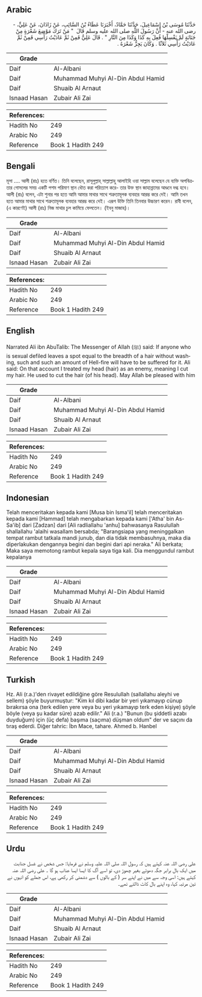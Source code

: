 ## Arabic


<div dir="rtl" lang="ar" style={{fontSize:'larger',backgroundColor:'#f8f9fa',padding:20}}>
حَدَّثَنَا مُوسَى بْنُ إِسْمَاعِيلَ، حَدَّثَنَا حَمَّادٌ، أَخْبَرَنَا عَطَاءُ بْنُ السَّائِبِ، عَنْ زَاذَانَ، عَنْ عَلِيٍّ، - رضى الله عنه - أَنَّ رَسُولَ اللَّهِ صلى الله عليه وسلم قَالَ ‏ "‏ مَنْ تَرَكَ مَوْضِعَ شَعْرَةٍ مِنْ جَنَابَةٍ لَمْ يَغْسِلْهَا فُعِلَ بِهِ كَذَا وَكَذَا مِنَ النَّارِ ‏"‏ ‏.‏ قَالَ عَلِيٌّ فَمِنْ ثَمَّ عَادَيْتُ رَأْسِي فَمِنْ ثَمَّ عَادَيْتُ رَأْسِي ثَلاَثًا ‏.‏ وَكَانَ يَجِزُّ شَعْرَهُ ‏.‏
</div>
<div style={{backgroundColor:'#f8f9fa',padding:20, marginBottom: 10}}><table> <thead> <tr> <th>Grade</th> <th></th> </tr> </thead> <tbody> <tr><td>Daif</td><td>Al-Albani</td></tr><tr><td>Daif</td><td>Muhammad Muhyi Al-Din Abdul Hamid</td></tr><tr><td>Daif</td><td>Shuaib Al Arnaut</td></tr><tr><td>Isnaad Hasan</td><td>Zubair Ali Zai</td></tr></tbody></table><table> <thead> <tr> <th>References:</th> <th></th> </tr> </thead> <tbody><tr><td>Hadith No</td><td>249</td></tr><tr><td>Arabic No</td><td>249</td></tr><tr><td>Reference</td><td>Book 1 Hadith 249</td></tr></tbody></table></div>

## Bengali


<div dir="ltr" lang="bn" style={{fontSize:'larger',backgroundColor:'#f8f9fa',padding:20}}>
মূসা .... আলী (রাঃ) হতে বর্ণিত। তিনি বলেছেন, রাসূলুল্লাহ্ সাল্লাল্লাহু আলাইহি ওয়া সাল্লাম বলেছেন যে ব্যক্তি অপবিত্রতার গোসলের সময় একটি পশম পরিমাণ স্থান ধৌত করা পরিত্যাগ করে- তার উক্ত স্থান জাহান্নামের আণ্ডনে দগ্ধ হবে। আলী (রাঃ) বলেন, এটা শুনার পর হতে আমি আমার মাথার সাথে শত্রুতামূলক ব্যবহার আরম্ভ করে দেই। আমি তখন হতে আমার মাথার সাথে শত্রুতামূলক ব্যবহার আরম্ভ করে দেই। এরূপ উক্তি তিনি তিনবার উচ্চারণ করেন। রাবী বলেন, (এ কারণেই) আলী (রাঃ) নিজ মাথার চুল কামিয়ে ফেলতেন। (ইবনু মাজাহ)।
</div>
<div style={{backgroundColor:'#f8f9fa',padding:20, marginBottom: 10}}><table> <thead> <tr> <th>Grade</th> <th></th> </tr> </thead> <tbody> <tr><td>Daif</td><td>Al-Albani</td></tr><tr><td>Daif</td><td>Muhammad Muhyi Al-Din Abdul Hamid</td></tr><tr><td>Daif</td><td>Shuaib Al Arnaut</td></tr><tr><td>Isnaad Hasan</td><td>Zubair Ali Zai</td></tr></tbody></table><table> <thead> <tr> <th>References:</th> <th></th> </tr> </thead> <tbody><tr><td>Hadith No</td><td>249</td></tr><tr><td>Arabic No</td><td>249</td></tr><tr><td>Reference</td><td>Book 1 Hadith 249</td></tr></tbody></table></div>

## English


<div dir="ltr" lang="en" style={{fontSize:'larger',backgroundColor:'#f8f9fa',padding:20}}>
Narrated Ali ibn AbuTalib: The Messenger of Allah (ﷺ) said: If anyone who is sexual defiled leaves a spot equal to the breadth of a hair without washing, such and such an amount of Hell-fire will have to be suffered for it. Ali said: On that account I treated my head (hair) as an enemy, meaning I cut my hair. He used to cut the hair (of his head). May Allah be pleased with him
</div>
<div style={{backgroundColor:'#f8f9fa',padding:20, marginBottom: 10}}><table> <thead> <tr> <th>Grade</th> <th></th> </tr> </thead> <tbody> <tr><td>Daif</td><td>Al-Albani</td></tr><tr><td>Daif</td><td>Muhammad Muhyi Al-Din Abdul Hamid</td></tr><tr><td>Daif</td><td>Shuaib Al Arnaut</td></tr><tr><td>Isnaad Hasan</td><td>Zubair Ali Zai</td></tr></tbody></table><table> <thead> <tr> <th>References:</th> <th></th> </tr> </thead> <tbody><tr><td>Hadith No</td><td>249</td></tr><tr><td>Arabic No</td><td>249</td></tr><tr><td>Reference</td><td>Book 1 Hadith 249</td></tr></tbody></table></div>

## Indonesian


<div dir="ltr" lang="id" style={{fontSize:'larger',backgroundColor:'#f8f9fa',padding:20}}>
Telah menceritakan kepada kami [Musa bin Isma'il] telah menceritakan kepada kami [Hammad] telah mengabarkan kepada kami ['Atha' bin As-Sa'ib] dari [Zadzan] dari [Ali radliallahu 'anhu] bahwasanya Rasulullah shallallahu 'alaihi wasallam bersabda; "Barangsiapa yang meninggalkan tempat rambut tatkala mandi junub, dan dia tidak membasuhnya, maka dia diperlakukan dengannya begini dan begini dari api neraka." Ali berkata; Maka saya memotong rambut kepala saya tiga kali. Dia menggundul rambut kepalanya
</div>
<div style={{backgroundColor:'#f8f9fa',padding:20, marginBottom: 10}}><table> <thead> <tr> <th>Grade</th> <th></th> </tr> </thead> <tbody> <tr><td>Daif</td><td>Al-Albani</td></tr><tr><td>Daif</td><td>Muhammad Muhyi Al-Din Abdul Hamid</td></tr><tr><td>Daif</td><td>Shuaib Al Arnaut</td></tr><tr><td>Isnaad Hasan</td><td>Zubair Ali Zai</td></tr></tbody></table><table> <thead> <tr> <th>References:</th> <th></th> </tr> </thead> <tbody><tr><td>Hadith No</td><td>249</td></tr><tr><td>Arabic No</td><td>249</td></tr><tr><td>Reference</td><td>Book 1 Hadith 249</td></tr></tbody></table></div>

## Turkish


<div dir="ltr" lang="tr" style={{fontSize:'larger',backgroundColor:'#f8f9fa',padding:20}}>
Hz. Ali (r.a.)'den rivayet edildiğine göre Resulullah (sallallahu aleyhi ve sellem) şöyle buyurmuştur: "Kim kıl dibi kadar bir yeri yıkamayıp cünup bırakırsa ona (terk edilen yere veya bu yeri yıkamayıp terk eden kişiye) şöyle böyle (veya şu kadar süre) azab edilir." Ali (r.a.) "Bunun (bu şiddetli azabı duyduğum) için (üç defa) başıma (saçıma) düşman oldum" der ve saçını da tıraş ederdi. Diğer tahric: İbn Mace, tahare. Ahmed b. Hanbel
</div>
<div style={{backgroundColor:'#f8f9fa',padding:20, marginBottom: 10}}><table> <thead> <tr> <th>Grade</th> <th></th> </tr> </thead> <tbody> <tr><td>Daif</td><td>Al-Albani</td></tr><tr><td>Daif</td><td>Muhammad Muhyi Al-Din Abdul Hamid</td></tr><tr><td>Daif</td><td>Shuaib Al Arnaut</td></tr><tr><td>Isnaad Hasan</td><td>Zubair Ali Zai</td></tr></tbody></table><table> <thead> <tr> <th>References:</th> <th></th> </tr> </thead> <tbody><tr><td>Hadith No</td><td>249</td></tr><tr><td>Arabic No</td><td>249</td></tr><tr><td>Reference</td><td>Book 1 Hadith 249</td></tr></tbody></table></div>

## Urdu


<div dir="rtl" lang="ur" style={{fontSize:'larger',backgroundColor:'#f8f9fa',padding:20}}>
علی رضی اللہ عنہ کہتے ہیں کہ رسول اللہ صلی اللہ علیہ وسلم نے فرمایا: جس شخص نے غسل جنابت میں ایک بال برابر جگہ دھوئے بغیر چھوڑ دی، تو اسے آگ کا ایسا ایسا عذاب ہو گا ۔ علی رضی اللہ عنہ کہتے ہیں: اسی وجہ سے میں نے اپنے سر ( کے بالوں ) سے دشمنی کر رکھی ہے، اس جملے کو انہوں نے تین مرتبہ کہا، وہ اپنے بال کاٹ ڈالتے تھے۔
</div>
<div style={{backgroundColor:'#f8f9fa',padding:20, marginBottom: 10}}><table> <thead> <tr> <th>Grade</th> <th></th> </tr> </thead> <tbody> <tr><td>Daif</td><td>Al-Albani</td></tr><tr><td>Daif</td><td>Muhammad Muhyi Al-Din Abdul Hamid</td></tr><tr><td>Daif</td><td>Shuaib Al Arnaut</td></tr><tr><td>Isnaad Hasan</td><td>Zubair Ali Zai</td></tr></tbody></table><table> <thead> <tr> <th>References:</th> <th></th> </tr> </thead> <tbody><tr><td>Hadith No</td><td>249</td></tr><tr><td>Arabic No</td><td>249</td></tr><tr><td>Reference</td><td>Book 1 Hadith 249</td></tr></tbody></table></div>